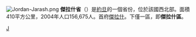 {{unreferenced|time=2012-6-6}} 
[[File:Jordan-Jarash.png|right]]
'''傑拉什省'''（{{lang-ar|محافظة جرش|}}）是[[約旦|約旦]]的一個省份，位於該國西北部。面積410平方公里，2004年人口156,675人。首府[[傑拉什|傑拉什]]。下僅一區，即'''傑拉什區'''。

{{約旦行政區劃}}

[[Category:約旦行政區劃|J]]